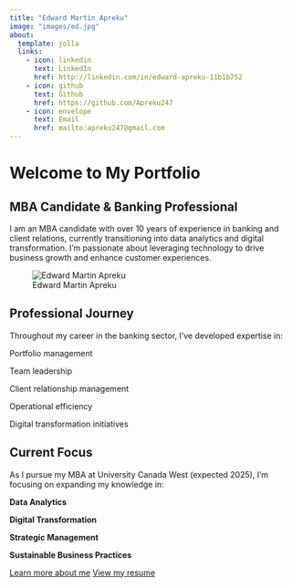 ---
title: "Edward Martin Apreku"
image: "images/ed.jpg"
about:
  template: jolla
  links:
    - icon: linkedin
      text: LinkedIn
      href: http://linkedin.com/in/edward-apreku-11b1b752
    - icon: github
      text: Github
      href: https://github.com/Apreku247
    - icon: envelope
      text: Email
      href: mailto:apreku247@gmail.com
---

# Welcome to My Portfolio

## MBA Candidate & Banking Professional

I am an MBA candidate with over 10 years of experience in banking and client relations, currently transitioning into data analytics and digital transformation. I'm passionate about leveraging technology to drive business growth and enhance customer experiences.

![Edward Martin Apreku](images/df.jpg){.profile-image}

## Professional Journey

Throughout my career in the banking sector, I've developed expertise in:

Portfolio management

Team leadership

Client relationship management

Operational efficiency

Digital transformation initiatives

## Current Focus

As I pursue my MBA at University Canada West (expected 2025), I'm focusing on expanding my knowledge in:

**Data Analytics**

**Digital Transformation**

**Strategic Management**

**Sustainable Business Practices**

[Learn more about me](about.qmd){.btn .btn-primary} [View my resume](resume.qmd){.btn .btn-secondary}